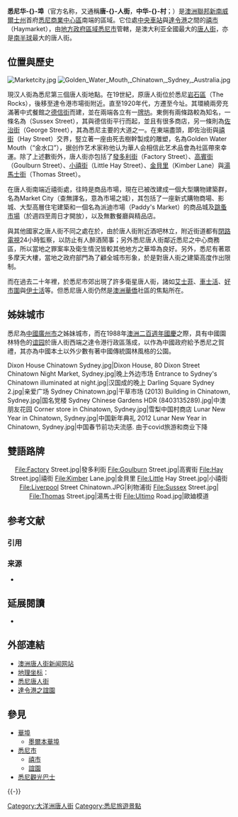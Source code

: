 {{noteTA
|T = zh-cn:悉尼唐人街; zh-tw:雪梨華埠; zh-hk:悉尼唐人街;中国村
|1 = zh-cn:悉尼; zh-tw:雪梨; zh-hk:悉尼;
|2 = zh-cn:唐人街; zh-tw:華埠; zh-hk:唐人街;
|3 = zh-cn:悉尼唐人街; zh-tw:雪梨華埠; zh-hk:悉尼唐人街;
|4 = zh-cn:澳大利亚; zh-tw:澳洲; zh-hk:澳洲;
}}
{{Infobox Chinese
|title=雪梨唐人街
|pic=The_Sydney_Chinatown_in_Dixon_Street.jpg
|piccap=悉尼唐人街的[[牌樓|牌樓]]
|picsize=350px
|c=雪梨華埠
|showflag=stp
|p=Xuĕlí Huá Bù
|w=Hsuĕlí Huá Pù
|j=Syut3lei4 Wa4 Fau6
|mi={{IPAc-cmn|x|ve|3|l|i|2|-|h|ua|2|-|b|u|4}}
|gr=Shiueli Hwabuh
|poj=Soat-lê Hôa-bú
|tl=Suat-lê Huâ-pōo
|tp=Syueli Húa Bú
<!-- First alternative name -->
|c2                = 悉尼唐人街
|p2                = Xīní Tángrénjiē
|w2                = Hsīní Tángrénchiēh
|mi2               = {{IPAc-cmn|x|i|1|n|i|2|-|t|ang|2|r|en|2|j|ie|1}}
|gr2               = Shini Tangrenjye
|j2                = Sik1nei4 Tong4Jan4Gaai1
}}


'''悉尼华-{}-埠'''（官方名称，又通稱'''唐-{}-人街'''，'''中华-{}-村'''；{{lang-en|'''Sydney Chinatown'''}}）是[[澳洲|澳洲聯邦]][[新南威爾士州|新南威爾士州]]首府[[悉尼|悉尼]][[悉尼商業中心區|商業中心區]]南端的區域。它位處[[悉尼中央車站|中央車站]]與[[達令港|達令港]]之間的[[禧市_(新南威爾士)|禧市]]（Haymarket），由[[澳洲地方政府區域|地方政府區域]][[悉尼市|悉尼市]]管轄，是澳大利亚全國最大的[[唐人街|唐人街]]，亦是[[南半球|南半球]]最大的唐人街。

== 位置與歷史 ==
[[File:Marketcity.jpg|right]]
[[File:Golden_Water_Mouth,_Chinatown,_Sydney,_Australia.jpg|right]]

現汉人街為悉尼第三個唐人街地點。在19世紀，原唐人街位於悉尼[[岩石區|岩石區]]（The Rocks），後移至達令港市場街附近。直至1920年代，方遷至今址。其環繞兩旁充滿著中式餐館之[[德信街|德信街]]而建，並在兩端各立有一[[牌坊|牌坊]]。東側有兩條路較為知名，一條名為{{le|莎瑟街 (悉尼)|Sussex Street, Sydney|莎瑟街}}（Sussex Street），其與德信街平行而起，並且有很多商店，另一條則為[[悉尼佐治街|佐治街]]（George Street），其為悉尼主要的大道之一。在東端盡頭，即佐治街與[[悉尼禧街|禧街]]（Hay Street）交界，竪立著一座由死去樹幹製成的雕塑，名為Golden Water Mouth（“金水口”），据创作艺术家称他认为華人会相信此艺术品會為社區帶來幸運。除了上述數街外，唐人街亦包括了[[發多利街|發多利街]]（Factory Street）、[[高賓街|高賓街]]（Goulburn Street）、[[小禧街|小禧街]]（Little Hay Street）、[[金貝里|金貝里]]（Kimber Lane）與[[湯馬士街|湯馬士街]]（Thomas Street）。

在唐人街南端近禧街處，往時是商品市場，現在已被改建成一個大型購物建築群，名為Market City（查無譯名，意為市場之城），其包括了一座新式購物商場、影城、大型高層住宅建築和一個名為派迪市場（Paddy's Market）的商品城及[[跳蚤市場|跳蚤市場]]（於週四至周日才開放），以及無數餐廳與精品店。

與其他國家之唐人街不同之處在於，由於唐人街附近酒吧林立，附近街道都有[[閉路電視|閉路電視]]24小時監察，以防止有人醉酒鬧事；另外悉尼唐人街鄰近悉尼之中心商務區，所以當地之罪案率及衛生情況皆較其他地方之華埠為良好。另外，悉尼有著眾多摩天大樓，當地之政府部門為了顧全城市形象，於是對唐人街之建築高度作出限制。

而在過去二十年裡，於悉尼市郊出現了許多衛星唐人街，諸如[[艾士菲|艾士菲]]、[[車士活|車士活]]、[[好市圍|好市圍]]與[[伊士活|伊士活]]等。但悉尼唐人街仍然是[[澳洲華僑|澳洲華僑]]社區的焦點所在。

== 姊妹城市 ==
悉尼為[[中國|中國]][[廣州市|廣州市]]之姊妹城市，而在1988年[[澳洲二百週年國慶|澳洲二百週年國慶]]之際，具有中國園林特色的[[谊园_(悉尼)|谊园]]於唐人街西端之達令港行政區落成，以作為中國政府給予悉尼之賀禮，其亦為中國本土以外少數有著中國傳統園林風格的公園。
<gallery>
Dixon House Chinatown Sydney.jpg|Dixon House, 80 Dixon Street
Chinatown Night Market, Sydney.jpg|晚上外边市场
Entrance to Sydney's Chinatown illuminated at night.jpg|汉国成的晚上
Darling Square Sydney 2.jpg|亲爱广场
Sydney Chinatown.jpg|干草市场 (2013)
Building in Chinatown, Sydney.jpg|国名党楼
Sydney Chinese Gardens HDR (8403135289).jpg|中澳朋友花园
Corner store in Chinatown, Sydney.jpg|雪梨中国村商店
Lunar New Year in Chinatown, Sydney.jpg|中国新年典礼
2012 Lunar New Year in Chinatown, Sydney.jpg|中国春节前功夫流感. 由于covid旅游和商业下降
</gallery>

== 雙語路牌 ==
<center>
<gallery>
File:Factory Street.jpg|發多利街
File:Goulburn Street.jpg|高賓街
File:Hay Street.jpg|禧街
File:Kimber Lane.jpg|金貝里
File:Little Hay Street.jpg|小禧街
File:Liverpool Street Chinatown.JPG|利物浦街 
File:Sussex Street.jpg|{{le|莎瑟街 (悉尼)|Sussex Street, Sydney|莎瑟街}}
File:Thomas Street.jpg|湯馬士街
File:Ultimo Road.jpg|歐廸模道
</gallery>
</center>

== 参考文献 ==
=== 引用 ===
{{Reflist}}

=== 来源 ===
{{refbegin}}
* {{cite news |title = Eastern promise spreads to the suburbs |date=2002-09-06 |work=[[The_Sydney_Morning_Herald|The Sydney Morning Herald]] |url = http://www.smh.com.au/articles/2002/09/06/1031115933806.html }}
{{refend}}

== 延展閱讀 ==
* {{cite book |first=Shirley |last=Fitzgerald |title=Red Tape, Gold Scissors (The story of Sydney's Chinese) |format=Paperback |pages=206 pages |year=1997 |publisher=[[State_Library_of_New_South_Wales|State Library of New South Wales Press]] in association with [[City_of_Sydney|The City of Sydney]] |isbn=0-7310-6607-3}}

== 外部連結 ==
* [https://news.china.com.au 澳洲唐人街新闻网站]
* [[地理坐标|地理坐标]]：{{coord|33|52|43.61|S|151|12|14.69|E|type:landmark|display=inline,title}}
* [http://www.chinatownsydney.com 悉尼唐人街] 
* [http://www.discoversydney.com.au/parks/chinese.html 達令港之誼園]

== 參見 ==
{{Portal|澳大利亚|汉字文化圈}}
* [[華埠|華埠]]
** [[墨爾本唐人街|墨爾本華埠]]
* [[悉尼市|悉尼市]]
** [[禧市_(新南威尔士)|禧市]]
** [[誼園|誼園]]
* [[悉尼觀光巴士|悉尼觀光巴士]]

{{-}}
{{悉尼地標}}
{{唐人街}}

[[Category:大洋洲唐人街|Category:大洋洲唐人街]]
[[Category:悉尼旅遊景點|Category:悉尼旅遊景點]]
